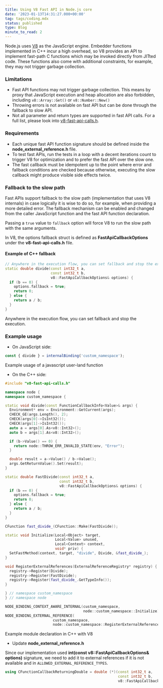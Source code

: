 ```yaml
---
title: Using V8 Fast API in Node.js core
date: '2023-01-13T14:31:27.000+00:00'
tag: tags/coding.mdx
status: published
type: Blog
minute_to_read: 2
---
```


Node.js uses [V8](https://github.com/v8/v8?ref=yagiz.co) as the JavaScript engine. Embedder functions implemented in C++ incur a high overhead, so V8 provides an API to implement fast-path C functions which may be invoked directly from JITted code. These functions also come with additional constraints, for example, they may not trigger garbage collection.

### Limitations

* Fast API functions may not trigger garbage collection. This means by proxy that JavaScript execution and heap allocation are also forbidden, including `v8::Array::Get()` or `v8::Number::New()`
* Throwing errors is not available on fast API but can be done through the fallback to slow API.
* Not all parameter and return types are supported in fast API calls. For a full list, please look into [v8-fast-api-calls.h](https://source.chromium.org/chromium/chromium/src/+/main:v8/include/v8-fast-api-calls.h?ref=yagiz.co).

### Requirements

* Each unique fast API function signature should be defined inside the **node\_external\_reference.h** file.
* To test fast APIs, run the tests in a loop with a decent iterations count to trigger V8 for optimization and to prefer the fast API over the slow one.
* The fast callback must be idempotent up to the point where error and fallback conditions are checked because otherwise, executing the slow callback might produce visible side effects twice.

### Fallback to the slow path

Fast APIs support fallback to the slow path (implementation that uses V8 internals) in case logically it is wise to do so, for example, when providing a more detailed error. The fallback mechanism can be enabled and changed from the caller JavaScript function and the fast API function declaration.

Passing a `true` value to `fallback` option will force V8 to run the slow path with the same arguments.

In V8, the options fallback struct is defined as **FastApiCallbackOptions** under the **v8-fast-api-calls.h** file.

#### Example of C++ fallback

```cpp
// Anywhere in the execution flow, you can set fallback and stop the execution.
static double divide(const int32_t a,
                     const int32_t b,
                     v8::FastApiCallbackOptions& options) {
  if (b == 0) {
    options.fallback = true;
    return 0;
  } else {
    return a / b;
  }
}
```

Anywhere in the execution flow, you can set fallback and stop the execution.

### Example usage

* On JavaScript side:

```js
const { divide } = internalBinding('custom_namespace');
```

Example usage of a javascript user-land function

* On the C++ side:

```cpp
#include "v8-fast-api-calls.h"

namespace node {
namespace custom_namespace {

static void divide(const FunctionCallbackInfo<Value>& args) {
  Environment* env = Environment::GetCurrent(args);
  CHECK_GE(args.Length(), 2);
  CHECK(args[0]->IsInt32());
  CHECK(args[1]->IsInt32());
  auto a = args[0].As<v8::Int32>();
  auto b = args[1].As<v8::Int32>();

  if (b->Value() == 0) {
    return node::THROW_ERR_INVALID_STATE(env, "Error");
  }

  double result = a->Value() / b->Value();
  args.GetReturnValue().Set(result);
}

static double FastDivide(const int32_t a,
                         const int32_t b,
                         v8::FastApiCallbackOptions& options) {
  if (b == 0) {
    options.fallback = true;
    return 0;
  } else {
    return a / b;
  }
}

CFunction fast_divide_(CFunction::Make(FastDivide));

static void Initialize(Local<Object> target,
                       Local<Value> unused,
                       Local<Context> context,
                       void* priv) {
  SetFastMethod(context, target, "divide", Divide, &fast_divide_);
}

void RegisterExternalReferences(ExternalReferenceRegistry* registry) {
  registry->Register(Divide);
  registry->Register(FastDivide);
  registry->Register(fast_divide_.GetTypeInfo());
}

} // namespace custom_namespace
} // namespace node

NODE_BINDING_CONTEXT_AWARE_INTERNAL(custom_namespace,
                                    node::custom_namespace::Initialize);
NODE_BINDING_EXTERNAL_REFERENCE(
                      custom_namespace,
                      node::custom_namespace::RegisterExternalReferences);
```

Example module declaration in C++ with V8

* Update **node\_external\_reference.h**

Since our implementation used **int(const v8::FastApiCallbackOptions& options)** signature, we need to add it to external references if it is not available and in `ALLOWED_EXTERNAL_REFERENCE_TYPES`.

```cpp title="Example external reference declaration"
using CFunctionCallbackReturningDouble = double (*)(const int32_t a,
                                                    const int32_t b,
                                                    v8::FastApiCallbackOptions& options);
```
